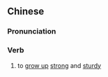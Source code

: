 {{also|茁长}}
==Chinese==
{{zh-forms|s=茁长}}

===Pronunciation===
{{zh-pron
|m=zhuózhǎng
|c=zyut3 zoeng2
|mn=qz,xm:choat-tióng/zz:choat-tiáng
|cat=verb
}}

===Verb===
{{zh-verb}}

# to [[grow up]] [[strong]] and [[sturdy]]